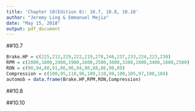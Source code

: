 ```yaml
---
title: 'Chapter 10(Edition 8): 10.7, 10.8, 10.10'
author: "Jeremy Ling & Emmanuel Mejia"
date: "May 15, 2018"
output: pdf_document
---
```


##10.7

\textbf{The brake horsepower developed by an automobile
engine on a dynamometer is thought to be a function of the
engine speed in revolutions per minute (rpm), the road octane
number of the fuel, and the engine compression. An experiment
is run in the laboratory and the data that follow are
collected:}

```r
Brake.HP = c(225,212,229,222,219,278,246,237,233,224,223,230)
RPM = c(2000,1800,2400,1900,1600,2500,3000,3200,2800,3400,1800,2500)
RON = c(90,94,88,91,86,96,94,90,88,86,90,89)
Compression = c(100,95,110,96,100,110,98,100,105,97,100,104)
automob = data.frame(Brake.HP,RPM,RON,Compression)
```

\textbf{(a) Fit a multiple regression model to these data.}

\textbf{(b) Test for significance of regression. What conclusions
can you draw?}

\textbf{(c) Based on t-tests, do you need all three regressor variables
in the model?}

##10.8

\textbf{Analyze the residuals from the regression model in
Problem 10.7. Comment on model adequacy.}

##10.10

\textbf{Consider the $2^4$ factorial experiment in Example 6.2.
Suppose that the last observation is missing. Reanalyze the
data and draw conclusions. How do these conclusions compare
with those from the original example?}
